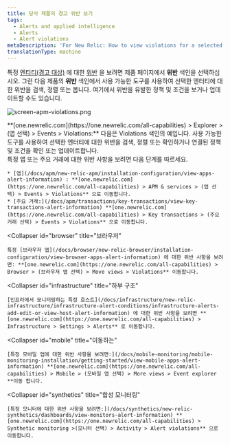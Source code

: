 ```yaml
---
title: 당사 제품의 경고 위반 보기
tags:
  - Alerts and applied intelligence
  - Alerts
  - Alert violations
metaDescription: 'For New Relic: How to view violations for a selected entity in its dedicated UI instead of in the alerts UI.'
translationType: machine
---
```



특정 [엔티티(경고 대상)](/docs/using-new-relic/welcome-new-relic/get-started/glossary#alert-entity) 에 대한 [위반](/docs/using-new-relic/welcome-new-relic/get-started/glossary#alert-violation) 을 보려면 제품 페이지에서 **위반** 색인을 선택하십시오. 그런 다음 제품의 **위반** 색인에서 사용 가능한 도구를 사용하여 선택한 엔터티에 대한 위반을 검색, 정렬 또는 봅니다. 여기에서 위반을 유발한 정책 및 조건을 보거나 업데이트할 수도 있습니다.

<img
  title="screen-apm-violations.png"
  alt="screen-apm-violations.png"
  src={accountsApmViolationsScreen}
/>

<figcaption>
  **[one.newrelic.com](https://one.newrelic.com/all-capabilities) > Explorer > (앱 선택) > Events > Violations:** 다음은 Violations 색인의 예입니다. 사용 가능한 도구를 사용하여 선택한 엔터티에 대한 위반을 검색, 정렬 또는 확인하거나 연결된 정책 및 조건을 확인 또는 업데이트합니다.
</figcaption>

<CollapserGroup>
  <Collapser
    id="apm"
    title="APM"
  >
    특정 앱 또는 주요 거래에 대한 위반 사항을 보려면 다음 단계를 따르세요.

    * [앱](/docs/apm/new-relic-apm/installation-configuration/view-apps-alert-information) : **[one.newrelic.com](https://one.newrelic.com/all-capabilities) > APM & services > (앱 선택) > Events > Violations** 으로 이동합니다.
    * [주요 거래:](/docs/apm/transactions/key-transactions/view-key-transactions-alert-information) **[one.newrelic.com](https://one.newrelic.com/all-capabilities) > Key transactions > (주요 거래 선택) > Events > Violations** 으로 이동합니다.
  </Collapser>

  <Collapser
    id="browser"
    title="브라우저"
  >
    특정 [브라우저 앱](/docs/browser/new-relic-browser/installation-configuration/view-browser-apps-alert-information) 에 대한 위반 사항을 보려면: **[one.newrelic.com](https://one.newrelic.com/all-capabilities) > Browser > (브라우저 앱 선택) > Move views > Violations** 이동합니다.
  </Collapser>

  <Collapser
    id="infrastructure"
    title="하부 구조"
  >
    [인프라에서 모니터링하는 특정 호스트](/docs/infrastructure/new-relic-infrastructure/infrastructure-alert-conditions/infrastructure-alerts-add-edit-or-view-host-alert-information) 에 대한 위반 사항을 보려면 **[one.newrelic.com](https://one.newrelic.com/all-capabilities) > Infrastructure > Settings > Alerts** 로 이동합니다.
  </Collapser>

  <Collapser
    id="mobile"
    title="이동하는"
  >
    [특정 모바일 앱에 대한 위반 사항을 보려면:](/docs/mobile-monitoring/mobile-monitoring-installation/getting-started/view-mobile-apps-alert-information) **[one.newrelic.com](https://one.newrelic.com/all-capabilities) > Mobile > (모바일 앱 선택) > More views > Event explorer **이동 합니다.
  </Collapser>

  <Collapser
    id="synthetics"
    title="합성 모니터링"
  >
    [특정 모니터에 대한 위반 사항을 보려면:](/docs/synthetics/new-relic-synthetics/dashboards/view-monitors-alert-information) **[one.newrelic.com](https://one.newrelic.com/all-capabilities) > Synthetic monitoring >(모니터 선택) > Activity > Alert violations** 으로 이동합니다.
  </Collapser>
</CollapserGroup>